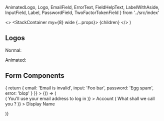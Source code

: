   AnimatedLogo,
  Logo,
  EmailField,
  ErrorText,
  FieldHelpText,
  LabelWithAside,
  InputField,
  Label,
  PasswordField,
  TwoFactorTokenField
} from '../src/index'

  <>
    <Head>
      <title>Chiffre.io - Design System</title>
    </Head>
    <StackContainer my={8} wide {...props}>
      {children}
    </StackContainer>
  </>
)

<!----------------------------------------------------------------------------->

## Logos

Normal:

<Logo h={8} />

Animated:

<AnimatedLogo h={8} speed={2} />

<Divider />

## Form Components

<Card>
  <Formik
    initialValues={{
      email: '',
      input: '',
      password: ''
    }}
    validate={() => {
      return {
        email: 'Email is invalid',
        input: 'Foo bar',
        password: 'Egg spam',
        error: 'blop'
      }
    }}
  >
    {() => (
      <Form>
        <Stack spacing={4}>
          <Box>
            <LabelWithAside
              htmlFor="email"
              aside={() => (
                <FieldHelpText id="email-help-text" fontSize="xs">
                  You'll use your email address to log in
                </FieldHelpText>
              )}
            >
              Account
            </LabelWithAside>
            <EmailField name="email" />
          </Box>
          <Box>
            <LabelWithAside
              htmlFor="input"
              aside={() => (
                <FieldHelpText id="input-help-text" fontSize="xs">
                  What shall we call you ?
                </FieldHelpText>
              )}
            >
              Display Name
            </LabelWithAside>
            <InputField
              name="input"
              aria-describedby="input-help-text"
              placeholder="enter your name"
              autoComplete="name"
            />
          </Box>
          <Box>
            <PasswordField name="password" />
          </Box>
        </Stack>
      </Form>
    )}
  </Formik>
</Card>

